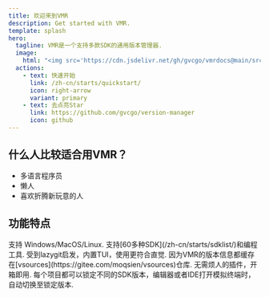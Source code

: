 ```yaml
---
title: 欢迎来到VMR
description: Get started with VMR.
template: splash
hero:
  tagline: VMR是一个支持多款SDK的通用版本管理器.
  image:
    html: "<img src='https://cdn.jsdelivr.net/gh/gvcgo/vmrdocs@main/src/assets/vmr.gif' />"
  actions:
    - text: 快速开始
      link: /zh-cn/starts/quickstart/
      icon: right-arrow
      variant: primary
    - text: 去点亮Star
      link: https://github.com/gvcgo/version-manager
      icon: github
---
```


## 什么人比较适合用VMR？

- 多语言程序员
- 懒人
- 喜欢折腾新玩意的人


## 功能特点

<CardGrid>
	<Card title="跨平台" icon="list-format">
		支持 Windows/MacOS/Linux.
	</Card>
	<Card title="支持多种SDK" icon="list-format">
		支持[60多种SDK](/zh-cn/starts/sdklist/)和编程工具.
	</Card>
	<Card title="方便好用" icon="list-format">
		受到lazygit启发，内置TUI，使用更符合直觉.
	</Card>
	<Card title="快速且稳定" icon="rocket">
		因为VMR的版本信息都缓存在[vsources](https://gitee.com/moqsien/vsources)仓库.
	</Card>
	<Card title="无需插件" icon="puzzle">
		无需烦人的插件，开箱即用.
	</Card>
	<Card title="支持对项目锁定SDK版本" icon="seti:lock">
		每个项目都可以锁定不同的SDK版本，编辑器或者IDE打开模拟终端时，自动切换至锁定版本.
	</Card>
</CardGrid>
